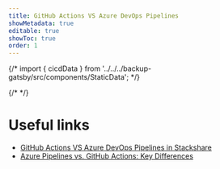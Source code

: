```yaml
---
title: GitHub Actions VS Azure DevOps Pipelines
showMetadata: true
editable: true
showToc: true
order: 1
---
```


 {/* import { cicdData } from '../../../backup-gatsby/src/components/StaticData'; */}

{/* <FeatureAsRowComparisonTable data={cicdData()} /> */}

# Useful links
- [GitHub Actions VS Azure DevOps Pipelines in Stackshare](https://stackshare.io/stackups/azure-pipelines-vs-github-actions)
- [Azure Pipelines vs. GitHub Actions: Key Differences](https://medium.com/objectsharp/azure-pipelines-vs-github-actions-key-differences-45390ab132ee)
